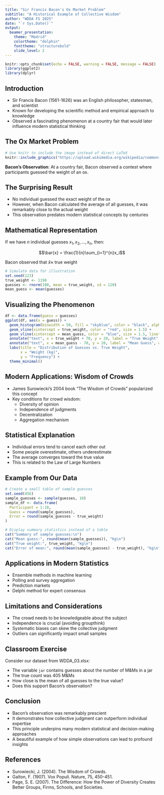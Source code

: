 ```yaml
---
title: "Sir Francis Bacon's Ox Market Problem"
subtitle: "A Historical Example of Collective Wisdom"
author: "WDDA FS 2025"
date: "`r Sys.Date()`"
output:
  beamer_presentation:
    theme: "Madrid"
    colortheme: "dolphin"
    fonttheme: "structurebold"
    slide_level: 2
---
```


```r
knitr::opts_chunk$set(echo = FALSE, warning = FALSE, message = FALSE)
library(ggplot2)
library(dplyr)
```

## Introduction

- Sir Francis Bacon (1561-1626) was an English philosopher, statesman, and scientist
- Known for developing the scientific method and empirical approach to knowledge
- Observed a fascinating phenomenon at a country fair that would later influence modern statistical thinking

## The Ox Market Problem

```r
# Use knitr to include the image instead of direct LaTeX
knitr::include_graphics("https://upload.wikimedia.org/wikipedia/commons/thumb/6/65/Francis_Bacon%2C_Viscount_St_Alban_from_NPG_%282%29.jpg/330px-Francis_Bacon%2C_Viscount_St_Alban_from_NPG_%282%29.jpg")
```

**Bacon's Observation**: At a country fair, Bacon observed a contest where participants guessed the weight of an ox.

## The Surprising Result

- No individual guessed the exact weight of the ox
- However, when Bacon calculated the average of all guesses, it was remarkably close to the actual weight
- This observation predates modern statistical concepts by centuries

## Mathematical Representation

If we have $n$ individual guesses $x_1, x_2, \ldots, x_n$, then:

$$\bar{x} = \frac{1}{n}\sum_{i=1}^{n}x_i$$

Bacon observed that $\bar{x} \approx$ true weight

```r
# Simulate data for illustration
set.seed(123)
true_weight <- 1198
guesses <- rnorm(100, mean = true_weight, sd = 120)
mean_guess <- mean(guesses)
```

## Visualizing the Phenomenon

```r
df <- data.frame(guess = guesses)
ggplot(df, aes(x = guess)) +
  geom_histogram(binwidth = 50, fill = "skyblue", color = "black", alpha = 0.7) +
  geom_vline(xintercept = true_weight, color = "red", size = 1.5) +
  geom_vline(xintercept = mean_guess, color = "blue", size = 1.5, linetype = "dashed") +
  annotate("text", x = true_weight + 70, y = 20, label = "True Weight", color = "red") +
  annotate("text", x = mean_guess - 70, y = 20, label = "Mean Guess", color = "blue") +
  labs(title = "Distribution of Guesses vs. True Weight",
       x = "Weight (kg)",
       y = "Frequency") +
  theme_minimal()
```

## Modern Applications: Wisdom of Crowds

- James Surowiecki's 2004 book "The Wisdom of Crowds" popularized this concept
- Key conditions for crowd wisdom:
  - Diversity of opinion
  - Independence of judgments
  - Decentralization
  - Aggregation mechanism

## Statistical Explanation

- Individual errors tend to cancel each other out
- Some people overestimate, others underestimate
- The average converges toward the true value
- This is related to the Law of Large Numbers

## Example from Our Data

```r
# Create a small table of sample guesses
set.seed(456)
sample_guesses <- sample(guesses, 10)
sample_df <- data.frame(
  Participant = 1:10,
  Guess = round(sample_guesses),
  Error = round(sample_guesses - true_weight)
)

# Display summary statistics instead of a table
cat("Summary of sample guesses:\n")
cat("Mean guess:", round(mean(sample_guesses)), "kg\n")
cat("True weight:", true_weight, "kg\n")
cat("Error of mean:", round(mean(sample_guesses) - true_weight), "kg\n")
```

## Applications in Modern Statistics

- Ensemble methods in machine learning
- Polling and survey aggregation
- Prediction markets
- Delphi method for expert consensus

## Limitations and Considerations

- The crowd needs to be knowledgeable about the subject
- Independence is crucial (avoiding groupthink)
- Systematic biases can skew the collective judgment
- Outliers can significantly impact small samples

## Classroom Exercise

Consider our dataset from WDDA_03.xlsx:

- The variable `jar` contains guesses about the number of M&Ms in a jar
- The true count was 405 M&Ms
- How close is the mean of all guesses to the true value?
- Does this support Bacon's observation?

## Conclusion

- Bacon's observation was remarkably prescient
- It demonstrates how collective judgment can outperform individual expertise
- This principle underpins many modern statistical and decision-making approaches
- A beautiful example of how simple observations can lead to profound insights

## References

- Surowiecki, J. (2004). The Wisdom of Crowds.
- Galton, F. (1907). Vox Populi. Nature, 75, 450-451.
- Page, S. E. (2007). The Difference: How the Power of Diversity Creates Better Groups, Firms, Schools, and Societies.
